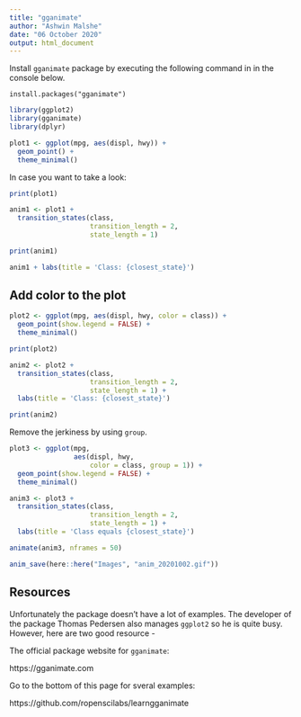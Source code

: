 ```yaml
---
title: "gganimate"
author: "Ashwin Malshe"
date: "06 October 2020"
output: html_document
---
```


Install `gganimate` package by executing the following command in in the console below.

`install.packages("gganimate")`

```r
library(ggplot2)
library(gganimate)
library(dplyr)
```

```r
plot1 <- ggplot(mpg, aes(displ, hwy)) +
  geom_point() +
  theme_minimal()
```

In case you want to take a look:
```r
print(plot1)
```


```r
anim1 <- plot1 +
  transition_states(class,
                    transition_length = 2,
                    state_length = 1)
```

```r
print(anim1)
```


```r
anim1 + labs(title = 'Class: {closest_state}')
```


## Add color to the plot

```r
plot2 <- ggplot(mpg, aes(displ, hwy, color = class)) +
  geom_point(show.legend = FALSE) +
  theme_minimal()
```


```r
print(plot2)
```


```r
anim2 <- plot2 +
  transition_states(class,
                    transition_length = 2,
                    state_length = 1) +
  labs(title = 'Class: {closest_state}')
```

```r
print(anim2)
```


Remove the jerkiness by using `group`.

```r
plot3 <- ggplot(mpg, 
                aes(displ, hwy, 
                    color = class, group = 1)) +
  geom_point(show.legend = FALSE) +
  theme_minimal()
```

```r
anim3 <- plot3 +
  transition_states(class,
                    transition_length = 2,
                    state_length = 1) +
  labs(title = 'Class equals {closest_state}')
```

```r
animate(anim3, nframes = 50)
```

```r
anim_save(here::here("Images", "anim_20201002.gif"))
```


## Resources

Unfortunately the package doesn't have a lot of examples. The developer of the package Thomas Pedersen also manages `ggplot2` so he is quite busy. However, here are two good resource - 

The official package website for `gganimate`:

https://gganimate.com

Go to the bottom of this page for sveral examples:

https://github.com/ropenscilabs/learngganimate
